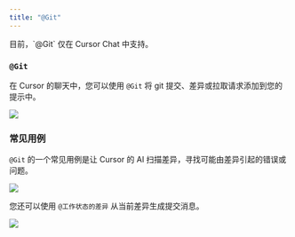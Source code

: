 ```yaml
---
title: "@Git"
---
```


<Info>
目前，`@Git` 仅在 Cursor Chat 中支持。
</Info>

### `@Git`

在 Cursor 的聊天中，您可以使用 `@Git` 将 git 提交、差异或拉取请求添加到您的提示中。

<Frame>
<img src="/images/context/@git.png"/>
</Frame>

### 常见用例

`@Git` 的一个常见用例是让 Cursor 的 AI 扫描差异，寻找可能由差异引起的错误或问题。

<Frame>
<img src="/images/context/@git-usecase1.png"/>
</Frame>

您还可以使用 `@工作状态的差异` 从当前差异生成提交消息。

<Frame>
<img src="/images/context/@git-commit-message.png"/>
</Frame>

